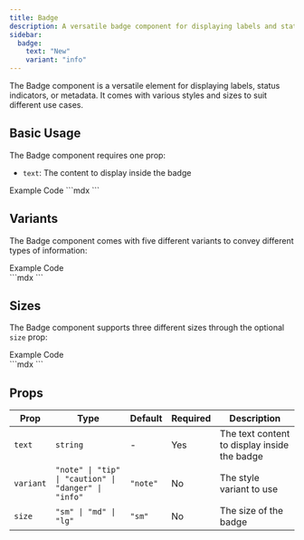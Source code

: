 ```yaml
---
title: Badge
description: A versatile badge component for displaying labels and status indicators
sidebar:
  badge:
    text: "New"
    variant: "info"
---
```


The Badge component is a versatile element for displaying labels, status indicators, or metadata. It comes with various styles and sizes to suit different use cases.

## Basic Usage

The Badge component requires one prop:
- `text`: The content to display inside the badge

<Tabs defaultValue="example">
  <TabsList>
    <TabsTrigger value="example">Example</TabsTrigger>
    <TabsTrigger value="code">Code</TabsTrigger>
  </TabsList>
  <TabsContent value="example">
    <Badge text="Default Note" />
  </TabsContent>
  <TabsContent value="code">
    ```mdx
    <Badge text="Default Note" />
    ```
  </TabsContent>
</Tabs>

## Variants

The Badge component comes with five different variants to convey different types of information:

<Tabs defaultValue="example">
  <TabsList>
    <TabsTrigger value="example">Example</TabsTrigger>
    <TabsTrigger value="code">Code</TabsTrigger>
  </TabsList>
  <TabsContent value="example">
    <div class="flex gap-2 flex-wrap">
      <Badge text="Note" variant="note" />
      <Badge text="Tip" variant="tip" />
      <Badge text="Caution" variant="caution" />
      <Badge text="Danger" variant="danger" />
      <Badge text="Info" variant="info" />
    </div>
  </TabsContent>
  <TabsContent value="code">
    ```mdx
    <Badge text="Note" variant="note" />
    <Badge text="Tip" variant="tip" />
    <Badge text="Caution" variant="caution" />
    <Badge text="Danger" variant="danger" />
    <Badge text="Info" variant="info" />
    ```
  </TabsContent>
</Tabs>

## Sizes

The Badge component supports three different sizes through the optional `size` prop:

<Tabs defaultValue="example">
  <TabsList>
    <TabsTrigger value="example">Example</TabsTrigger>
    <TabsTrigger value="code">Code</TabsTrigger>
  </TabsList>
  <TabsContent value="example">
    <div class="flex gap-2 items-center">
      <Badge text="Small" variant="info" size="sm" />
      <Badge text="Medium" variant="info" size="md" />
      <Badge text="Large" variant="info" size="lg" />
    </div>
  </TabsContent>
  <TabsContent value="code">
    ```mdx
    <Badge text="Small" variant="info" size="sm" />
    <Badge text="Medium" variant="info" size="md" />
    <Badge text="Large" variant="info" size="lg" />
    ```
  </TabsContent>
</Tabs>

## Props

| Prop      | Type                                                    | Default | Required | Description                                      |
|-----------|--------------------------------------------------------|---------|----------|--------------------------------------------------|
| `text`    | `string`                                               | -       | Yes      | The text content to display inside the badge     |
| `variant` | `"note" \| "tip" \| "caution" \| "danger" \| "info"`  | `"note"` | No      | The style variant to use                        |
| `size`    | `"sm" \| "md" \| "lg"`                                | `"sm"`  | No       | The size of the badge                           |
